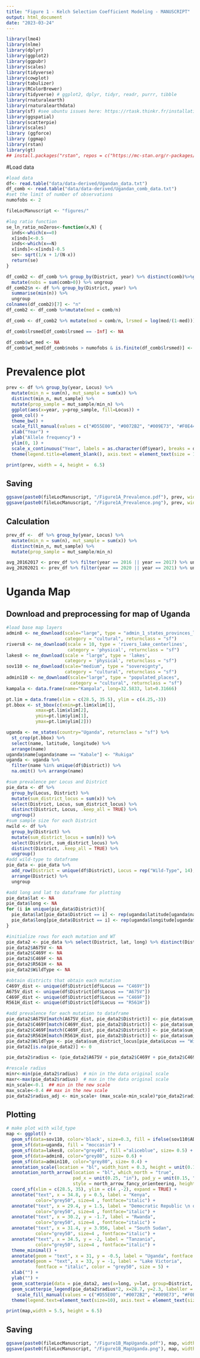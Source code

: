 ```yaml
---
title: "Figure 1 - Kelch Selection Coefficient Modeling - MANUSCRIPT"
output: html_document
date: "2023-03-24"
---
```


```r
library(lme4)
library(nlme)
library(dplyr)
library(ggplot2)
library(ggpubr)
library(scales)
library(tidyverse)
library(cowplot)
library(tabulizer)
library(RColorBrewer)
library(tidyverse) # ggplot2, dplyr, tidyr, readr, purrr, tibble
library(rnaturalearth)
library(rnaturalearthdata)
library(sf) #see ubuntu issues here: https://rtask.thinkr.fr/installation-of-r-4-0-on-ubuntu-20-04-lts-and-tips-for-spatial-packages/
library(ggspatial)
library(scatterpie)
library(scales)
library (ggforce)
library (ggmap)
library(rstan)
library(gt)
## install.packages("rstan", repos = c("https://mc-stan.org/r-packages/", getOption("repos")))
```

#Load data
```r
#load data
df<- read.table("data/data-derived/Ugandan_data.txt")
df_comb <- read.table("data/data-derived/Ugandan_comb_data.txt")
#set the limit of number of observations
numofobs <- 2

fileLocManuscript <- "figures/"

#log ratio function
se_ln_ratio_noZeros<-function(x,N) {
  inds<-which(x==0)
  x[inds]<-0.5
  inds<-which(x==N)
  x[inds]<-x[inds]-0.5
  se<- sqrt(1/x + 1/(N-x))
  return(se)
}

df_comb2 <- df_comb %>% group_by(District, year) %>% distinct(comb)%>%group_by(District) %>%  
  mutate(nobs = sum(comb>0)) %>% ungroup
df_comb2$n <- df %>% group_by(District, year) %>% 
  summarise(min(n)) %>% 
  ungroup 
colnames(df_comb2)[7] <- "n"
df_comb2 <- df_comb %>%mutate(med = comb/n)

df_comb <- df_comb2 %>% mutate(med = comb/n, lrsmed = log(med/(1-med)))

df_comb$lrsmed[df_comb$lrsmed == -Inf] <- NA

df_comb$wt_med <- NA
df_comb$wt_med[df_comb$nobs > numofobs & is.finite(df_comb$lrsmed)] <- 1/(se_ln_ratio_noZeros(round(df_comb$med[df_comb$nobs > numofobs & is.finite(df_comb$lrsmed)]*df_comb$n[df_comb$nobs > numofobs & is.finite(df_comb$lrsmed)]), df_comb$n[df_comb$nobs > numofobs & is.finite(df_comb$lrsmed)])^2)
```

# Prevalence plot
```r
prev <- df %>% group_by(year, Locus) %>% 
  mutate(min_n = sum(n), mut_sample = sum(x)) %>% 
  distinct(min_n, mut_sample) %>% 
  mutate(prop_sample = mut_sample/min_n) %>%
  ggplot(aes(x=year, y=prop_sample, fill=Locus)) +
  geom_col() +
  theme_bw() +
  scale_fill_manual(values = c("#D55E00", "#0072B2", "#009E73", "#F0E442"), labels = c("675V", "469F", "469Y", "561H")) +
  xlab("Year") +
  ylab("Allele frequency") + 
  ylim(0, 1) +
  scale_x_continuous("Year", labels = as.character(df$year), breaks = df$year) +
  theme(legend.title=element_blank(), axis.text = element_text(size = 10), axis.title=element_text(size=12), legend.text=element_text(size=10), strip.text.x = element_text(size = 10), legend.position = c(.25 , .97), legend.justification = c("right", "top"), legend.box.just = "right", legend.margin = margin(1, 1, 1, 1))

print(prev, width = 4, height =  6.5)
```
## Saving
```r
ggsave(paste0(fileLocManuscript, "/Figure1A_Prevalence.pdf"), prev, width = 4, height = 5.5, , dpi= 700)
ggsave(paste0(fileLocManuscript, "/Figure1A_Prevalence.png"), prev, width = 4, height = 5.5, , dpi= 700)

```
## Calculation
```r
prev_df <-  df %>% group_by(year, Locus) %>% 
  mutate(min_n = sum(n), mut_sample = sum(x)) %>% 
  distinct(min_n, mut_sample) %>% 
  mutate(prop_sample = mut_sample/min_n)

avg_20162017 <- prev_df %>% filter(year == 2016 || year == 2017) %>% ungroup %>% group_by(Locus) %>% summarise(sum_prop_sample = mean(prop_sample))
avg_20202021 <- prev_df %>% filter(year == 2020 || year == 2021) %>% ungroup %>% group_by(Locus) %>% summarise(sum_prop_sample = mean(prop_sample))
```

# Uganda Map
## Download and preprocessing for map of Uganda
```r
#load base map layers
admin8 <- ne_download(scale="large", type = "admin_1_states_provinces_lines",
                      category = "cultural", returnclass = "sf")
rivers8 <- ne_download(scale = 10, type = 'rivers_lake_centerlines',
                       category = 'physical', returnclass = "sf")
lakes8 <- ne_download(scale = "large", type = 'lakes',
                      category = 'physical', returnclass = "sf")
sov110 <- ne_download(scale="medium", type = "sovereignty",
                      category = "cultural", returnclass = "sf")
admin110 <- ne_download(scale="large", type = "populated_places",
                        category = "cultural", returnclass = "sf")
kampala <- data.frame(name="Kampala", long=32.5833, lat=0.31666)

pt.lim = data.frame(xlim = c(28.5, 35.5), ylim = c(4.25,-3))
pt.bbox <- st_bbox(c(xmin=pt.lim$xlim[1],
           xmax=pt.lim$xlim[2],
           ymin=pt.lim$ylim[1],
           ymax=pt.lim$ylim[2]))

uganda <- ne_states(country="Uganda", returnclass = "sf") %>% 
  st_crop(pt.bbox) %>% 
  select(name, latitude, longitude) %>%
  arrange(name)
uganda$name[uganda$name == "Kabale"] <- "Rukiga"
uganda <- uganda %>% 
  filter(name %in% unique(df$District)) %>% 
  na.omit() %>% arrange(name)

#sum prevalence per Locus and District
pie_data <- df %>% 
  group_by(Locus, District) %>% 
  mutate(sum_district_locus = sum(x)) %>% 
  select(District, Locus, sum_district_locus) %>% 
  distinct(District, Locus, .keep_all = TRUE) %>% 
  ungroup() 
#sum sample size for each District
nwild <- df %>% 
  group_by(District) %>% 
  mutate(sum_district_locus = sum(n)) %>% 
  select(District, sum_district_locus) %>% 
  distinct(District, .keep_all = TRUE) %>% 
  ungroup() 
#add wild-type to dataframe
pie_data <- pie_data %>% 
  add_row(District = unique(df$District), Locus = rep("Wild-Type", 14), sum_district_locus = nwild$sum_district_locus) %>% 
  arrange(District) %>% 
  ungroup

#add long and lat to dataframe for plotting
pie_data$lat <- NA
pie_data$long <- NA
for (i in unique(pie_data$District)){
  pie_data$lat[pie_data$District == i] <- rep(uganda$latitude[uganda$name == i], sum((pie_data$District == i)))
  pie_data$long[pie_data$District == i] <- rep(uganda$longitude[uganda$name == i], sum((pie_data$District == i)))
}

#initialize rows for each mutation and WT
pie_data2 <- pie_data %>% select(District, lat, long) %>% distinct(District, .keep_all = TRUE)
pie_data2$A675V <- NA
pie_data2$C469Y <- NA
pie_data2$C469F <- NA
pie_data2$R561H <- NA
pie_data2$WildType <- NA

#obtain districts that obtain each mutation
C469Y_dist <- unique(df$District[df$Locus == "C469Y"])
A675V_dist <- unique(df$District[df$Locus == "A675V"])
C469F_dist <- unique(df$District[df$Locus == "C469F"])
R561H_dist <- unique(df$District[df$Locus == "R561H"])

#add prevalence for each mutation to dataframe
pie_data2$A675V[match(A675V_dist, pie_data2$District)] <- pie_data$sum_district_locus[pie_data$Locus == "A675V"]
pie_data2$C469Y[match(C469Y_dist, pie_data2$District)] <- pie_data$sum_district_locus[pie_data$Locus == "C469Y"]
pie_data2$C469F[match(C469F_dist, pie_data2$District)] <- pie_data$sum_district_locus[pie_data$Locus == "C469F"]
pie_data2$R561H[match(R561H_dist, pie_data2$District)] <- pie_data$sum_district_locus[pie_data$Locus == "R561H"]
pie_data2$WildType <- pie_data$sum_district_locus[pie_data$Locus == "Wild-Type"]
pie_data2[is.na(pie_data2)] <- 0

pie_data2$radius <- (pie_data2$A675V + pie_data2$C469Y + pie_data2$C469F +pie_data2$R561H)/pie_data2$WildType

#rescale radius
minr<-min(pie_data2$radius)  # min in the data original scale
maxr<-max(pie_data2$radius)  # max in the data original scale
min_scale<-0.1  ## min in the new scale
max_scale<-0.4 ## max in the new scale
pie_data2$radius_adj <- min_scale+ (max_scale-min_scale)*pie_data2$radius/(maxr-minr)

```

## Plotting 
```r
# make plot with wild_type
map <- ggplot() +
  geom_sf(data=sov110, color='black', size=0.3, fill = ifelse(sov110$ADMIN == "Uganda", 'grey98', 'grey90')) +
  geom_sf(data=uganda, fill = "moccasin") +
  geom_sf(data=lakes8, color="grey40", fill ="aliceblue", size= 0.5) +
  geom_sf(data=admin8, color="grey80", size= 0.6) +
  geom_sf(data=admin110, color="grey80", size= 0.4) +
  annotation_scale(location = "bl", width_hint = 0.3, height = unit(0.1, "cm")) +
  annotation_north_arrow(location = "bl", which_north = "true",
                         pad_x = unit(0.25, "in"), pad_y = unit(0.15, "in"),
                         style = north_arrow_fancy_orienteering, height = unit(1, "cm"), width = unit(1, "cm")) +
  coord_sf(xlim = c(28.5, 35), ylim = c(4 ,-2), expand = TRUE) +
  annotate("text", x = 34.8, y = 0.5, label = "Kenya",
           color="grey50", size=4 , fontface="italic") +
  annotate("text", x = 29.4, y = 1.5, label = "Democratic Republic \n of the Congo",
           color="grey50", size=4 , fontface="italic") +
  annotate("text", x = 30.2, y = -1.7, label = "Rwanda",
           color="grey50", size=4 , fontface="italic") +
  annotate("text", x = 31.4, y = 3.956, label = "South Sudan",
           color="grey50", size=4 , fontface="italic") +
  annotate("text", x = 34.5, y = -2, label = "Tanzania",
           color="grey50", size=4 , fontface="italic") +
  theme_minimal() + 
  annotate(geom = "text", x = 31, y = -0.5, label = "Uganda", fontface = "bold", color = "black", size = 6) +
  annotate(geom = "text", x = 33, y = -1, label = "Lake Victoria", 
           fontface = "italic", color = "grey50", size = 5) +
  xlab("") +
  ylab("") +
  geom_scatterpie(data = pie_data2, aes(x=long, y=lat, group=District, r = radius_adj), cols=c("A675V", "C469F", "C469Y", "R561H")) +
  geom_scatterpie_legend(pie_data2$radius*2, x=28.7, y=2.3, labeller = function(x) round(x * 100/2)) +
    scale_fill_manual(values = c("#D55E00", "#0072B2", "#009E73", "#F0E442"), labels = c("675V", "469F", "469Y", "561H"), name = "")  +
  theme(legend.text=element_text(size=10), axis.text = element_text(size = 10), legend.position = c(0.085,0.91))

print(map,width = 5.5, height = 6.5)
```
## Saving
```r
ggsave(paste0(fileLocManuscript, "/Figure1B_MapUganda.pdf"), map, width = 6, height = 5.5, dpi= 700)
ggsave(paste0(fileLocManuscript, "/Figure1B_MapUganda.png"), map, width = 6, height = 5.5, dpi= 700)
```
